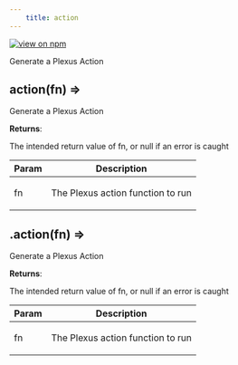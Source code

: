 ```yaml
--- 
	title: action 
--- 
```


[![view on npm](http://img.shields.io/npm/v/@plexusjs/core.svg)](https://www.npmjs.org/package/@plexusjs/core)

Generate a Plexus Action

<a name="action"></a>

## action(fn) ⇒
<p>Generate a Plexus Action</p>

**Returns**: <p>The intended return value of fn, or null if an error is caught</p>  

| Param | Description |
| --- | --- |
| fn | <p>The Plexus action function to run</p> |

<a name="Scope+action"></a>

## .action(fn) ⇒
<p>Generate a Plexus Action</p>

**Returns**: <p>The intended return value of fn, or null if an error is caught</p>  

| Param | Description |
| --- | --- |
| fn | <p>The Plexus action function to run</p> |

